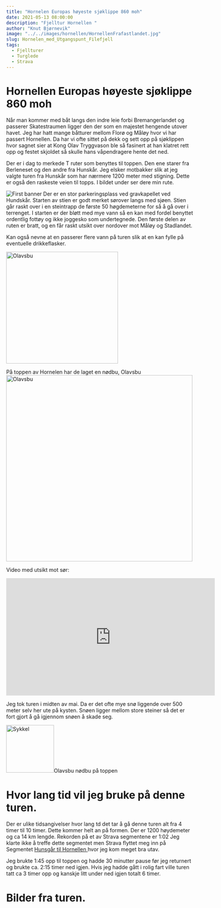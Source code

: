 ```yaml
---
title: "Hornelen Europas høyeste sjøklippe 860 moh"
date: 2021-05-13 08:00:00
description: "Fjelltur Hornellen "
author: "Knut Bjørnevik"
image: "../../images/hornellen/HornellenFrafastlandet.jpg"
slug: Hornelen_med_Utgangspunt_Filefjell
tags:
  - Fjellturer
  - Turglede
  - Strava
---
```


<h1>Hornellen Europas høyeste sjøklippe 860 moh</h1>

Når man kommer med båt langs den indre leie forbi Bremangerlandet og passerer Skatestraumen ligger den der som en majestet hengende utover havet. 
Jeg har hatt mange båtturer mellom Florø og Måløy hvor vi har passert Hornellen. Da har vi ofte sittet på dekk
og sett opp på sjøklippen hvor sagnet sier at  Kong Olav Tryggvason ble så fasinert at han klatret rett opp og festet skjoldet så skulle hans våpendragere hente det ned. 

Der er i dag to merkede T ruter som benyttes til toppen. Den ene starer fra Berleneset og den andre fra Hunskår. 
Jeg elsker motbakker slik at jeg valgte turen fra Hunskår som har nærmere 1200 meter med stigning. Dette er også den raskeste veien til topps. I bildet under ser dere min rute.

![First banner](../../images/hornellen/KartogminRute.jpg)
Der er en stor parkeringsplass ved gravkapellet ved Hundskår. 
Starten av stien er godt merket sørover langs med sjøen. 
Stien går raskt over i en steintrapp de første 50 høgdemeterne for så å gå over i terrenget. 
I starten er der bløtt med mye vann så en kan med fordel benyttet ordentlig fottøy og ikke joggesko som undertegnede. 
Den første delen av ruten er bratt, og en får raskt utsikt over nordover mot Måløy og Stadlandet.

Kan også nevne at en passerer flere vann på turen slik at en kan fylle på eventuelle drikkeflasker. 

<image src="../../images/hornellen/Moloyihorisonten.jpg" alt="Olavsbu" style="width:300px"> </image>

På toppen av Hornelen har de laget en nødbu, Olavsbu
<image src="../../images/hornellen/Olavsbu.jpg" alt="Olavsbu" style="width:500px"> </image>

Video med utsikt mot sør:

<iframe width="560" height="315" src="https://www.youtube.com/embed/E_CDp4hR8LE" title="YouTube video player" frameborder="0" allow="accelerometer; autoplay; clipboard-write; encrypted-media; gyroscope; picture-in-picture" allowfullscreen></iframe>

Jeg tok turen i midten av mai. Da er det ofte mye snø liggende over 500 meter selv her ute på kysten. Snøen ligger mellom store steiner så det er fort gjort å gå igjennom snøen å skade seg. 


<img src="../../images/hornellen/SnopaHornellen.jpg" alt="Sykkel" style="width:128px;height:128px;">Olavsbu nødbu på toppen  </img>


<h1>Hvor lang tid vil jeg bruke på denne turen.</h1>
Der er ulike tidsangivelser hvor lang td det tar å gå denne turen alt fra 4 timer til 10 timer. Dette kommer helt an på formen. Der er 1200 høydemeter og ca 14 km lengde.
Rekorden på et av Strava segmentene er 1:02 
Jeg klarte ikke å treffe dette segmentet men Strava flyttet meg inn på Segmentet 
<a target="_blank" rel="noopener noreferrer" href= "https://www.strava.com/segments/25099137?filter=overall">Hunsgår til Hornellen </a> 
hvor jeg kom meget bra utav. 

Jeg brukte 1:45 opp til toppen og hadde 30 minutter pause før jeg returnert og brukte ca. 2:15 timer ned igjen. 
Hvis jeg hadde gått i rolig fart ville turen tatt ca 3 timer opp og kanskje litt under ned igjen totalt 6 timer. 

<h1>Bilder fra turen.</h1>
<Hornellen/>

